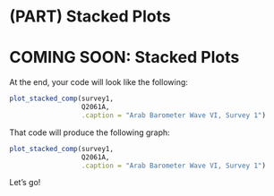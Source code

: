 # (PART) Stacked Plots {-}
# COMING SOON: Stacked Plots

At the end, your code will look like the following:

```r

plot_stacked_comp(survey1,
                  Q2061A,
                  .caption = "Arab Barometer Wave VI, Survey 1")

```

That code will produce the following graph:


```r

plot_stacked_comp(survey1,
                  Q2061A,
                  .caption = "Arab Barometer Wave VI, Survey 1")

```

Let's go!

